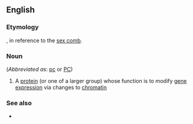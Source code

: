 ==English==

===Etymology===
{{prefix|en|poly|comb}}, in reference to the [[sex comb]].

===Noun===
{{wikipedia|Polycomb-group proteins}}
{{en-noun|-}} (''Abbreviated as'': [[pc]] or [[PC]])

# {{lb|en|biochemistry}} A [[protein]] (or one of a larger group) whose function is to modify [[gene]] [[expression]] via changes to [[chromatin]]

===See also===
* {{l|en|trithorax}}